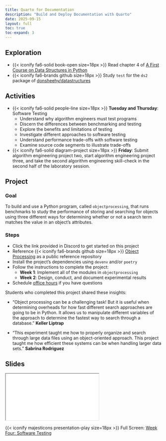 ```yaml
---
title: Quarto for Documentation
description: "Build and Deploy Documentation with Quarto"
date: 2025-09-15
layout: full
toc: true
toc-expand: 3
---
```


## Exploration

- {{< iconify fa6-solid book-open size=18px >}} Read chapter 4 of [A First
Course on Data Structures in
Python](https://donsheehy.github.io/datastructures/)
- {{< iconify fa6-brands github size=18px >}} Study `test` for the `ds2` package
of [donsheehy/datastructures](https://github.com/donsheehy/datastructures/)

## Activities

- {{< iconify fa6-solid people-line size=18px >}} **Tuesday and Thursday**:
Software Testing
  - Understand why algorithm engineers must test programs
  - Discern the differences between benchmarking and testing
  - Explore the benefits and limitations of testing
  - Investigate different approaches to software testing
  - Understand performance trade-offs with software testing
  - Examine source code segments to illustrate trade-offs
- {{< iconify fa6-solid diagram-project size=18px >}} **Friday**: Submit
algorithm engineering project two, start algorithm engineering project three,
and take the second algorithm engineering skill-check in the second half of the
laboratory session.

## Project

### Goal

To build and use a Python program, called `objectprocessing`, that runs
benchmarks to study the performance of storing and searching for objects using
three different ways for determining whether or not a search term matches the
value in an object's attributes.

### Steps

- Click the link provided in Discord to get started on this project
- Reference {{< iconify fa6-brands github size=18px >}} [Object
Processing](https://github.com/Algorithmology/object-processing-starter) as a
public reference repository
- Install the project's dependencies using `devenv` and/or `poetry`
- Follow the instructions to complete the project:
  - **Week 1**: Implement all of the modules in `objectprocessing`
  - **Week 2**: Design, conduct, and document experimental results
- Schedule [office hours](https://www.gregorykapfhammer.com/schedule/) if you
have questions

::: {.callout-note appearance="minimal" title="Student Insights" collapse="false"}
Students who completed this project shared these insights:

- "Object processing can be a challenging task! But it is useful when
determining overheads for how fast different search approaches are going to be
in Python. It allows us to manipulate different variables of the approach to
determine the fastest way to search through a database." **Keller Liptrap**

- "This experiment taught me how to properly organize and search through large
data files using an object-oriented approach. This project taught me how
efficient these systems can be when handling larger data sets." **Sabrina
Rodriguez**

:::

## Slides

```{=html}
<iframe class="slide-deck" src="../../slides/weekfour/"></iframe>
```

{{< iconify majesticons presentation-play size=18px >}} Full Screen: [Week Four: Software Testing](../../slides/weekfour/)
